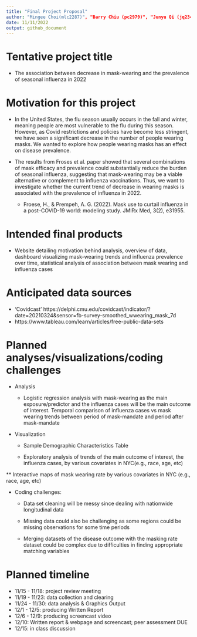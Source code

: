 ```yaml
---
title: "Final Project Proposal"
author: "Mingee Choi(mlc2287)", "Barry Chiu (pc2979)", "Junyu Qi (jq2342)", "Soungbin Yim (sy3019)", "Troy Zhou (zz2901)"
date: 11/11/2022
output: github_document
---
```


# Tentative project title
* The association between decrease in mask-wearing and the prevalence of seasonal influenza in 2022 

# Motivation for this project
* In the United States, the flu season usually occurs in the fall and winter, meaning people are most vulnerable to the flu during this season. However, as Covid restrictions and policies have become less stringent, we have seen a significant decrease in the number of people wearing masks. We wanted to explore how people wearing masks has an effect on disease prevalence.

* The results from Froses et al. paper showed that several combinations of mask efficacy and prevalence could substantially reduce the burden of seasonal influenza, suggesting that mask-wearing may be a viable alternative or complement to influenza vaccinations. Thus, we want to investigate whether the current trend of decrease in wearing masks is associated with the prevalence of influenza in 2022.  

  * Froese, H., & Prempeh, A. G. (2022). Mask use to curtail influenza in a post–COVID-19 world: modeling study. JMIRx Med, 3(2), e31955.

# Intended final products

* Website detailing motivation behind analysis, overview of data, dashboard visualizing mask-wearing trends and influenza prevalence over time, statistical analysis of association between mask wearing and influenza cases

# Anticipated data sources

* ‘Covidcast’ https://delphi.cmu.edu/covidcast/indicator/?date=20210324&sensor=fb-survey-smoothed_wwearing_mask_7d
* https://www.tableau.com/learn/articles/free-public-data-sets


# Planned analyses/visualizations/coding challenges

* Analysis

  * Logistic regression analysis with mask-wearing as the main exposure/predictor and the influenza cases will be the main outcome of interest.
Temporal comparison of influenza cases vs mask wearing trends between period of mask-mandate and period after mask-mandate

* Visualization

  * Sample Demographic Characteristics Table

  * Exploratory analysis of trends of the main outcome of interest, the influenza cases, by various covariates in NYC(e.g., race, age, etc) 

** Interactive maps of mask wearing rate by various covariates in NYC (e.g., race, age, etc) 

* Coding challenges:

  * Data set cleaning will be messy since dealing with nationwide longitudinal data 
  
  * Missing data could also be challenging as some regions could be missing observations for some time periods
  
  * Merging datasets of the disease outcome with the masking rate dataset could be complex due to difficulties in finding appropriate matching variables 

# Planned timeline
* 11/15 - 11/18: project review meeting
* 11/19 - 11/23: data collection and clearing
* 11/24 - 11/30: data analysis & Graphics Output
* 12/1 - 12/5: producing Written Report
* 12/6 - 12/9: producing screencast video
* 12/10: Written report & webpage and screencast; peer assessment DUE
* 12/15: in class discussion



